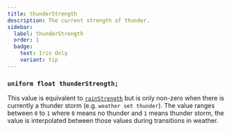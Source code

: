 ```yaml
---
title: thunderStrength
description: The current strength of thunder.
sidebar:
  label: thunderStrength
  order: 1
  badge:
    text: Iris Only
    variant: tip
---
```


### `uniform float thunderStrength;`

This value is equivalent to [`rainStrength`](/reference/uniforms/general/rainstrength) but is only non-zero when there is currently a thunder storm (e.g. `weather set thunder`). The value ranges between `0` to `1` where `0` means no thunder and `1` means thunder storm, the value is interpolated between those values during transitions in weather.
